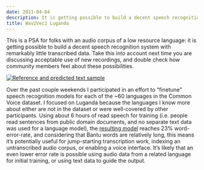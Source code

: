 ```yaml
---
date: 2021-04-04
description: It is getting possible to build a decent speech recognition system with remarkably little transcribed data.
title: Wav2Vec2 Luganda
---
```


This is a PSA for folks with an audio corpus of a low resource language: it is getting possible to build a decent speech recognition system with remarkably little transcribed data. 
Take this into account next time you are discussing acceptable use of new recordings, and double check how community members feel about these possibilities.

[![Reference and predicted text sample](colab.png)](https://colab.research.google.com/drive/1XxZ3mJOEXwIn-QH3C23jD_Qpom9aA1vH)

Over the past couple weekends I participated in an effort to "finetune" speech recognition models for each of the \~60 languages in the Common Voice dataset. 
I focused on Luganda because the languages I know more about either are not in the dataset or were well-covered by other participants. 
Using about 6 hours of read speech for training (i.e. people read sentences from public domain documents, 
and no separate text data was used for a language model), 
the [resulting model](https://huggingface.co/lucio/wav2vec2-large-xlsr-luganda)
reaches 23% word-error-rate, and considering that Bantu words are relatively long,
this means it's potentially useful for jump-starting transcription work, indexing an untranscribed audio corpus, or enabling a voice interface. 
It's likely that an even lower error rate is possible using audio data from a related language for initial training, or using text data to guide the output.

